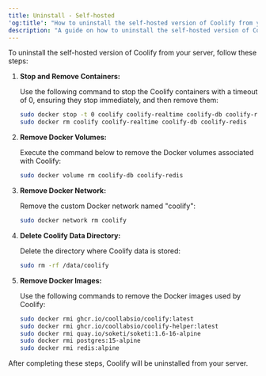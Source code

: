 ```yaml
---
title: Uninstall - Self-hosted
'og:title': "How to uninstall the self-hosted version of Coolify from your server."
description: "A guide on how to uninstall the self-hosted version of Coolify from your server."
---
```


To uninstall the self-hosted version of Coolify from your server, follow these steps:

1. **Stop and Remove Containers:**

   Use the following command to stop the Coolify containers with a timeout of 0, ensuring they stop immediately, and then remove them:

   ```bash
   sudo docker stop -t 0 coolify coolify-realtime coolify-db coolify-redis
   sudo docker rm coolify coolify-realtime coolify-db coolify-redis
   ```

2. **Remove Docker Volumes:**

   Execute the command below to remove the Docker volumes associated with Coolify:

   ```bash
   sudo docker volume rm coolify-db coolify-redis
   ```

3. **Remove Docker Network:**

   Remove the custom Docker network named "coolify":

   ```bash
   sudo docker network rm coolify
   ```

4. **Delete Coolify Data Directory:**

   Delete the directory where Coolify data is stored:

   ```bash
   sudo rm -rf /data/coolify
   ```

5. **Remove Docker Images:**

   Use the following commands to remove the Docker images used by Coolify:

   ```bash
   sudo docker rmi ghcr.io/coollabsio/coolify:latest
   sudo docker rmi ghcr.io/coollabsio/coolify-helper:latest
   sudo docker rmi quay.io/soketi/soketi:1.6-16-alpine
   sudo docker rmi postgres:15-alpine
   sudo docker rmi redis:alpine
   ```

After completing these steps, Coolify will be uninstalled from your server.
